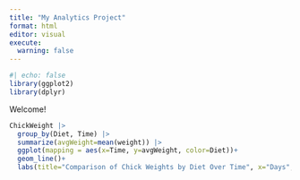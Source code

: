 ```yaml
---
title: "My Analytics Project"
format: html
editor: visual
execute:
  warning: false
---
```


```r
#| echo: false
library(ggplot2)
library(dplyr)
```

Welcome!

```r

ChickWeight |>
  group_by(Diet, Time) |>
  summarize(avgWeight=mean(weight)) |>
  ggplot(mapping = aes(x=Time, y=avgWeight, color=Diet))+
  geom_line()+
  labs(title="Comparison of Chick Weights by Diet Over Time", x="Days", y="Weight(g)")




```
